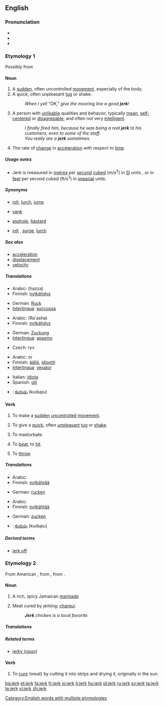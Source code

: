 ==English==

===Pronunciation===
* {{IPA|/ʤɜ:k/}}
* {{audio|en-us-jerk.ogg|Audio (US)}}
* {{rhymes|ɜː(r)k}}

===Etymology 1===
Possibly from {{etyl|enm|en}} {{term|yerk||lang=enm|sudden motion}}

====Noun====
{{en-noun}}

# A [[sudden]], often uncontrolled [[movement]], especially of the body.
# A quick, often unpleasant [[tug]] or shake.
#: ''When I yell "OK," give the mooring line a good '''jerk'''!''
# {{US|slang|pejorative}} A person with [[unlikable]] qualities and behavior, typically [[mean]], [[self-centered]] or [[disagreeable]], and often not very [[intelligent]].
#: ''I finally fired him, because he was being a real '''jerk''' to his customers, even to some of the staff.''
#: ''You really are a '''jerk''' sometimes.''
# {{physics|engineering}} The rate of [[change]] in [[acceleration]] with respect to [[time]].

=====Usage notes=====
{{wikipedia|Jerk}}
* Jerk is measured in [[metre]]s per [[second]] [[cube]]d (m/s<sup>3</sup>) in [[SI]] units , or in [[feet]] per second cubed (ft/s<sup>3</sup>) in [[imperial]] units.

=====Synonyms=====
* {{sense|sudden movement}} [[jolt]], [[lurch]], [[jump]]
* {{sense|quick tug}} [[yank]]
* {{sense|unlikable person}} [[asshole]], [[bastard]]
* {{sense|physics, change in acceleration}} [[jolt]] {{qualifier|UK}}, [[surge]], [[lurch]]

=====See also=====
* [[acceleration]]
* [[displacement]]
* [[velocity]]

=====Translations=====
{{trans-top|A quick, often unpleasant tug or shake}}
* Arabic: {{Arab|[[هزة]]}} (hazza)
* Finnish: [[nytkähdys]]
{{trans-mid}}
* German: [[Ruck]] {{m}}
* [[Interlingua]]: [[succussa]]
{{trans-bottom}}

{{trans-top|A sudden, uncontrolled movement, for instance, of the body}}
* Arabic: {{Arab|[[رعشة]]}} (Ra'asha)
* Finnish: [[nytkähdys]]
{{trans-mid}}
* German: [[Zuckung]] {{f}}
* [[Interlingua]]: [[spasmo]]
{{trans-bottom}}

{{trans-top|the change in acceleration with respect to time}}
* Czech: ryv
{{trans-mid}}
{{trans-bottom}}

{{trans-top|A person, usually male, who is unwelcome due to unlikable qualities and behavior}}
* Arabic: {{Arab|[[أحمق]]}} or {{Arab|[[مغفل]]}}
* Finnish: [[ääliö]], [[idiootti]]
* [[Interlingua]]: [[vexator]]
{{trans-mid}}
* Italian: [[idiota]]
* Spanish: [[gilí]] {{m|f}}
{{trans-bottom}}

{{checktrans-top}}
* {{ttbc|Telugu}}: [[కుదుపు]] (kudupu)
{{checktrans-mid}}
{{checktrans-bottom}}

====Verb====
{{en-verb}}

# {{intransitive}} To make a [[sudden]] [[uncontrolled]] [[movement]].
# {{transitive}} To give a [[quick]], often [[unpleasant]] [[tug]] or [[shake]].
# {{UK|slang|vulgar}} To masturbate.
# {{obsolete}} To [[beat]], to [[hit]].
# {{obsolete}} To [[throw]].

=====Translations=====
{{trans-top|To make a quick, often unpleasant tug or shake}}
* Arabic: {{Arab|[[يهز]]}}
* Finnish: [[nytkähtää]]
{{trans-mid}}
* German: [[rucken]]
{{trans-bottom}}

{{trans-top|To make a sudden uncontrolled movement}}
* Arabic: {{Arab|[[يرتعش]]}}
* Finnish: [[nytkähtää]]
{{trans-mid}}
* German: [[zucken]]
{{trans-bottom}}

{{checktrans-top}}
* {{ttbc|Telugu}}: [[కుదుపు]] (kudupu)
{{checktrans-mid}}
{{checktrans-bottom}}

=====Derived terms=====
* [[jerk off]]

===Etymology 2===
From American {{Sp.}} {{term|charquear}}, from {{term|charqui}}, from {{Quech.}} {{term|echarqui||strips of dried flesh}}.

====Noun====
{{en-noun|-}}

# {{Caribbean}} A rich, spicy Jamaican [[marinade]]
# {{Caribbean}} Meat cured by jerking; [[charqui]].
#: '''''Jerk''' chicken is a local favorite.''

=====Translations=====
{{trans-top|A rich, spicy Jamaican marinade; a dish made with such a marinade}}
{{trans-mid}}
{{trans-bottom}}

=====Related terms=====
* [[jerky#Noun|jerky (noun)]]

====Verb====
{{en-verb}}

# To [[cure]] (meat) by cutting it into strips and drying it, originally in the sun.

{{trans-top|To marinade in jerk seasoning}}
{{trans-mid}}
{{trans-bottom}}

[[Category:English words with multiple etymologies]]

[[bg:jerk]]
[[et:jerk]]
[[fa:jerk]]
[[fr:jerk]]
[[io:jerk]]
[[it:jerk]]
[[hu:jerk]]
[[pl:jerk]]
[[ru:jerk]]
[[sv:jerk]]
[[ta:jerk]]
[[te:jerk]]
[[vi:jerk]]
[[zh:jerk]]